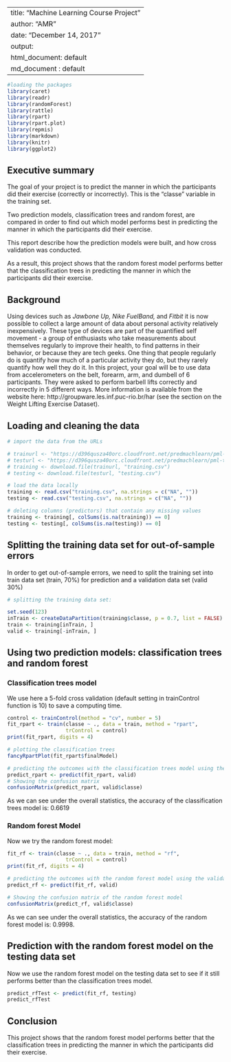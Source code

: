 ---
title: "Machine Learning Course Project"
author: "AMR"
date: "December 14, 2017"
output:
  html_document: default
  md_document : default
  ---

```r
#loading the packages
library(caret)
library(readr)
library(randomForest)
library(rattle)
library(rpart)
library(rpart.plot)
library(repmis)
library(markdown)
library(knitr)
library(ggplot2)
```

## Executive summary

The goal of your project is to predict the manner in which the participants did their exercise (correctly or incorrectly). This is the "classe" variable in the training set.  

Two prediction models, classification trees and random forest, are compared in order to find out which model performs best in predicting the manner in which the participants did their exercise.  

This report describe how the prediction models were built, and how cross validation was conducted.

As a result, this project shows that the random forest model performs better that the classification trees in predicting the manner in which the participants did their exercise.


## Background

Using devices such as *Jawbone Up, Nike FuelBand,* and *Fitbit* it is now possible to collect a large amount of data about personal activity relatively inexpensively. These type of devices are part of the quantified self movement - a group of enthusiasts who take measurements about themselves regularly to improve their health, to find patterns in their behavior, or because they are tech geeks. One thing that people regularly do is quantify how much of a particular activity they do, but they rarely quantify how well they do it. In this project, your goal will be to use data from accelerometers on the belt, forearm, arm, and dumbell of 6 participants. They were asked to perform barbell lifts correctly and incorrectly in 5 different ways. More information is available from the website here: http://groupware.les.inf.puc-rio.br/har (see the section on the Weight Lifting Exercise Dataset). 

## Loading and cleaning the data
```r
# import the data from the URLs

# trainurl <- "https://d396qusza40orc.cloudfront.net/predmachlearn/pml-training.csv"
# testurl <- "https://d396qusza40orc.cloudfront.net/predmachlearn/pml-testing.csv"
# training <- download.file(trainurl, "training.csv")
# testing <- download.file(testurl, "testing.csv")

# load the data locally
training <- read.csv("training.csv", na.strings = c("NA", ""))
testing <- read.csv("testing.csv", na.strings = c("NA", ""))

# deleting columns (predictors) that contain any missing values
training <- training[, colSums(is.na(training)) == 0]
testing <- testing[, colSums(is.na(testing)) == 0]
```

## Splitting the training data set for out-of-sample errors

In order to get out-of-sample errors, we need to split the training set into train data set (train, 70%) for prediction and a validation data set (valid 30%)
```r
# splitting the training data set:

set.seed(123) 
inTrain <- createDataPartition(training$classe, p = 0.7, list = FALSE)
train <- training[inTrain, ]
valid <- training[-inTrain, ]

```

## Using two prediction models: classification trees and random forest

### Classification trees model
We use here a 5-fold cross validation (default setting in trainControl function is 10) to save a computing time.


```r
control <- trainControl(method = "cv", number = 5)
fit_rpart <- train(classe ~ ., data = train, method = "rpart", 
                   trControl = control)
print(fit_rpart, digits = 4)
```

```r
# plotting the classification trees
fancyRpartPlot(fit_rpart$finalModel)
```

```r
# predicting the outcomes with the classification trees model using the validation data set
predict_rpart <- predict(fit_rpart, valid)
# Showing the confusion matrix
confusionMatrix(predict_rpart, valid$classe)
```


As we can see under the overall statistics, the accuracy of the classification trees model is: 0.6619


### Random forest Model

Now we try the random forest model:

```r
fit_rf <- train(classe ~ ., data = train, method = "rf", 
                   trControl = control)
print(fit_rf, digits = 4)

```

```r
# predicting the outcomes with the random forest model using the validation data set
predict_rf <- predict(fit_rf, valid)

# Showing the confusion matrix of the random forest model
confusionMatrix(predict_rf, valid$classe)

```

As we can see under the overall statistics, the accuracy of the random forest model is: 0.9998.

## Prediction with the random forest model on the testing data set

Now we use the random forest model on the testing data set to see if it still performs better than the classification trees model.

```r
predict_rfTest <- predict(fit_rf, testing)
predict_rfTest
```

## Conclusion

This project shows that the random forest model performs better that the classification trees in predicting the manner in which the participants did their exercise.


